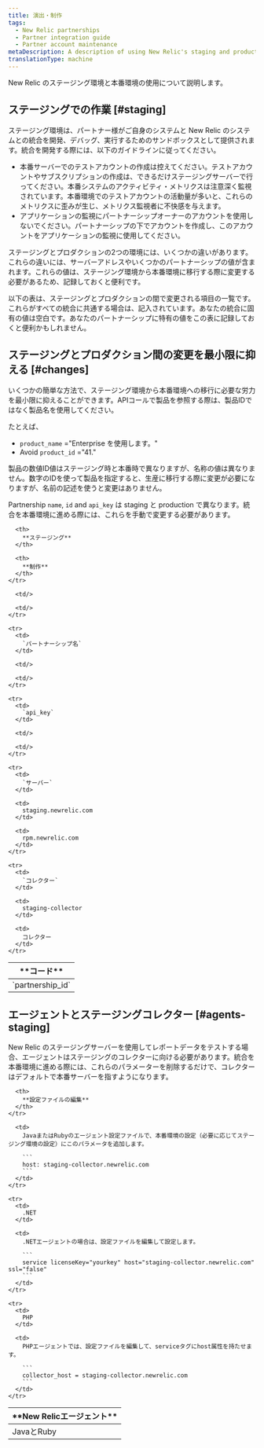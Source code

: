 ```yaml
---
title: 演出・制作
tags:
  - New Relic partnerships
  - Partner integration guide
  - Partner account maintenance
metaDescription: A description of using New Relic's staging and production environments for partners.
translationType: machine
---
```


New Relic のステージング環境と本番環境の使用について説明します。

## ステージングでの作業 [#staging]

ステージング環境は、パートナー様がご自身のシステムと New Relic のシステムとの統合を開発、デバッグ、実行するためのサンドボックスとして提供されます。統合を開発する際には、以下のガイドラインに従ってください。

* 本番サーバーでのテストアカウントの作成は控えてください。テストアカウントやサブスクリプションの作成は、できるだけステージングサーバーで行ってください。本番システムのアクティビティ・メトリクスは注意深く監視されています。本番環境でのテストアカウントの活動量が多いと、これらのメトリクスに歪みが生じ、メトリクス監視者に不快感を与えます。
* アプリケーションの監視にパートナーシップオーナーのアカウントを使用しないでください。パートナーシップの下でアカウントを作成し、このアカウントをアプリケーションの監視に使用してください。

ステージングとプロダクションの2つの環境には、いくつかの違いがあります。これらの違いには、サーバーアドレスやいくつかのパートナーシップの値が含まれます。これらの値は、ステージング環境から本番環境に移行する際に変更する必要があるため、記録しておくと便利です。

以下の表は、ステージングとプロダクションの間で変更される項目の一覧です。これらがすべての統合に共通する場合は、記入されています。あなたの統合に固有の値は空白です。あなたのパートナーシップに特有の値をこの表に記録しておくと便利かもしれません。

## ステージングとプロダクション間の変更を最小限に抑える [#changes]

いくつかの簡単な方法で、ステージング環境から本番環境への移行に必要な労力を最小限に抑えることができます。APIコールで製品を参照する際は、製品IDではなく製品名を使用してください。

たとえば、

* `product_name` ="Enterprise を使用します。"
* Avoid `product_id` ="41."

製品の数値ID値はステージング時と本番時で異なりますが、名称の値は異なりません。数字のIDを使って製品を指定すると、生産に移行する際に変更が必要になりますが、名前の記述を使うと変更はありません。

Partnership `name`, `id` and `api_key` は staging と production で異なります。統合を本番環境に進める際には、これらを手動で変更する必要があります。

<table>
  <thead>
    <tr>
      <th>
        **コード**
      </th>

      <th>
        **ステージング**
      </th>

      <th>
        **制作**
      </th>
    </tr>
  </thead>

  <tbody>
    <tr>
      <td>
        `partnership_id`
      </td>

      <td/>

      <td/>
    </tr>

    <tr>
      <td>
        `パートナーシップ名`
      </td>

      <td/>

      <td/>
    </tr>

    <tr>
      <td>
        `api_key`
      </td>

      <td/>

      <td/>
    </tr>

    <tr>
      <td>
        `サーバー`
      </td>

      <td>
        staging.newrelic.com
      </td>

      <td>
        rpm.newrelic.com
      </td>
    </tr>

    <tr>
      <td>
        `コレクター`
      </td>

      <td>
        staging-collector
      </td>

      <td>
        コレクター
      </td>
    </tr>
  </tbody>
</table>

## エージェントとステージングコレクター [#agents-staging]

New Relic のステージングサーバーを使用してレポートデータをテストする場合、エージェントはステージングのコレクターに向ける必要があります。統合を本番環境に進める際には、これらのパラメーターを削除するだけで、コレクターはデフォルトで本番サーバーを指すようになります。

<table>
  <thead>
    <tr>
      <th width={150}>
        **New Relicエージェント**
      </th>

      <th>
        **設定ファイルの編集**
      </th>
    </tr>
  </thead>

  <tbody>
    <tr>
      <td>
        JavaとRuby
      </td>

      <td>
        JavaまたはRubyのエージェント設定ファイルで、本番環境の設定（必要に応じてステージング環境の設定）にこのパラメータを追加します。

        ```
        host: staging-collector.newrelic.com
        ```
      </td>
    </tr>

    <tr>
      <td>
        .NET
      </td>

      <td>
        .NETエージェントの場合は、設定ファイルを編集して設定します。

        ```
        service licenseKey="yourkey" host="staging-collector.newrelic.com" ssl="false"
        ```
      </td>
    </tr>

    <tr>
      <td>
        PHP
      </td>

      <td>
        PHPエージェントでは、設定ファイルを編集して、serviceタグにhost属性を持たせます。

        ```
        collector_host = staging-collector.newrelic.com
        ```
      </td>
    </tr>
  </tbody>

  <tbody/>
</table>
